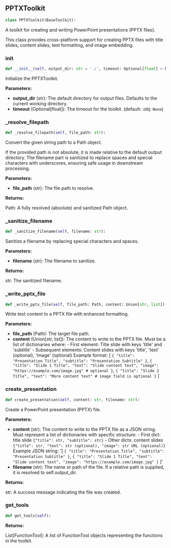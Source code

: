 <a id="camel.toolkits.pptx_toolkit"></a>

<a id="camel.toolkits.pptx_toolkit.PPTXToolkit"></a>

## PPTXToolkit

```python
class PPTXToolkit(BaseToolkit):
```

A toolkit for creating and writing PowerPoint presentations (PPTX files).

This class provides cross-platform support for creating PPTX files with
title slides, content slides, text formatting, and image embedding.

<a id="camel.toolkits.pptx_toolkit.PPTXToolkit.__init__"></a>

### __init__

```python
def __init__(self, output_dir: str = './', timeout: Optional[float] = None):
```

Initialize the PPTXToolkit.

**Parameters:**

- **output_dir** (str): The default directory for output files. Defaults to the current working directory.
- **timeout** (Optional[float]): The timeout for the toolkit. (default: :obj: `None`)

<a id="camel.toolkits.pptx_toolkit.PPTXToolkit._resolve_filepath"></a>

### _resolve_filepath

```python
def _resolve_filepath(self, file_path: str):
```

Convert the given string path to a Path object.

If the provided path is not absolute, it is made relative to the
default output directory. The filename part is sanitized to replace
spaces and special characters with underscores, ensuring safe usage
in downstream processing.

**Parameters:**

- **file_path** (str): The file path to resolve.

**Returns:**

  Path: A fully resolved (absolute) and sanitized Path object.

<a id="camel.toolkits.pptx_toolkit.PPTXToolkit._sanitize_filename"></a>

### _sanitize_filename

```python
def _sanitize_filename(self, filename: str):
```

Sanitize a filename by replacing special characters and spaces.

**Parameters:**

- **filename** (str): The filename to sanitize.

**Returns:**

  str: The sanitized filename.

<a id="camel.toolkits.pptx_toolkit.PPTXToolkit._write_pptx_file"></a>

### _write_pptx_file

```python
def _write_pptx_file(self, file_path: Path, content: Union[str, list]):
```

Write text content to a PPTX file with enhanced formatting.

**Parameters:**

- **file_path** (Path): The target file path.
- **content** (Union[str, list]): The content to write to the PPTX file. Must be a list of dictionaries where: - First element: Title slide with keys 'title' and 'subtitle' - Subsequent elements: Content slides with keys 'title', 'text' (optional), 'image' (optional) Example format: [ `{ "title": "Presentation Title", "subtitle": "Presentation Subtitle" }`, `{ "title": "Slide 1 Title", "text": "Slide content text", "image": "https://example.com/image.jpg" # optional }`, `{ "title": "Slide 2 Title", "text": "More content text" # image field is optional }` ]

<a id="camel.toolkits.pptx_toolkit.PPTXToolkit.create_presentation"></a>

### create_presentation

```python
def create_presentation(self, content: str, filename: str):
```

Create a PowerPoint presentation (PPTX) file.

**Parameters:**

- **content** (str): The content to write to the PPTX file as a JSON string. Must represent a list of dictionaries with specific structure: - First dict: title slide `{"title": str, "subtitle": str}` - Other dicts: content slides `{"title": str, "text": str (optional), "image": str URL (optional)}` Example JSON string: '[ `{ "title": "Presentation Title", "subtitle": "Presentation Subtitle" }`, `{ "title": "Slide 1 Title", "text": "Slide content text", "image": "https://example.com/image.jpg" }` ]'
- **filename** (str): The name or path of the file. If a relative path is supplied, it is resolved to self.output_dir.

**Returns:**

  str: A success message indicating the file was created.

<a id="camel.toolkits.pptx_toolkit.PPTXToolkit.get_tools"></a>

### get_tools

```python
def get_tools(self):
```

**Returns:**

  List[FunctionTool]: A list of FunctionTool objects
representing the functions in the toolkit.
